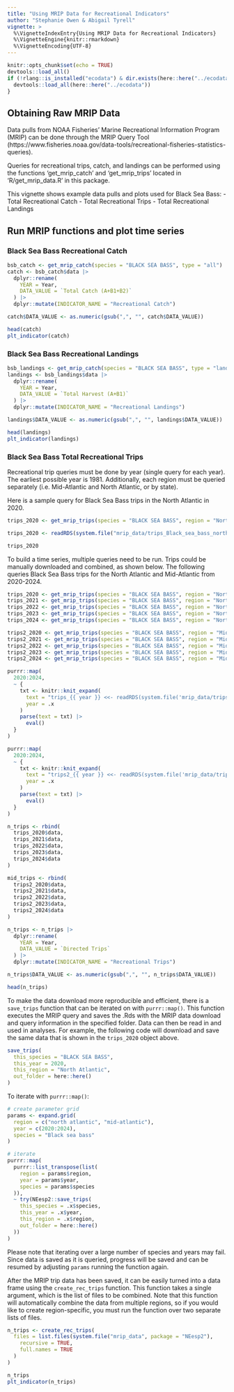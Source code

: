 ```yaml
---
title: "Using MRIP Data for Recreational Indicators"
author: "Stephanie Owen & Abigail Tyrell"
vignette: >
  %\VignetteIndexEntry{Using MRIP Data for Recreational Indicators}
  %\VignetteEngine{knitr::rmarkdown}
  %\VignetteEncoding{UTF-8}
---
```


```r
knitr::opts_chunk$set(echo = TRUE)
devtools::load_all()
if (!rlang::is_installed("ecodata") & dir.exists(here::here("../ecodata"))) {
  devtools::load_all(here::here("../ecodata"))
}
```

## Obtaining Raw MRIP Data

Data pulls from NOAA Fisheries' Marine Recreational Information Program (MRIP) can be done through the MRIP Query Tool (https://www.fisheries.noaa.gov/data-tools/recreational-fisheries-statistics-queries). 
 
Queries for recreational trips, catch, and landings can be performed using the functions 'get_mrip_catch' and 'get_mrip_trips' located in 'R/get_mrip_data.R' in this package.

This vignette shows example data pulls and plots used for Black Sea Bass:
 - Total Recreational Catch
 - Total Recreational Trips
 - Total Recreational Landings
 
## Run MRIP functions and plot time series

### Black Sea Bass Recreational Catch

```r
bsb_catch <- get_mrip_catch(species = "BLACK SEA BASS", type = "all")
catch <- bsb_catch$data |>
  dplyr::rename(
    YEAR = Year,
    DATA_VALUE = `Total Catch (A+B1+B2)`
  ) |>
  dplyr::mutate(INDICATOR_NAME = "Recreational Catch")

catch$DATA_VALUE <- as.numeric(gsub(",", "", catch$DATA_VALUE))

head(catch)
plt_indicator(catch)
```

### Black Sea Bass Recreational Landings

```r
bsb_landings <- get_mrip_catch(species = "BLACK SEA BASS", type = "landings")
landings <- bsb_landings$data |>
  dplyr::rename(
    YEAR = Year,
    DATA_VALUE = `Total Harvest (A+B1)`
  ) |>
  dplyr::mutate(INDICATOR_NAME = "Recreational Landings")

landings$DATA_VALUE <- as.numeric(gsub(",", "", landings$DATA_VALUE))

head(landings)
plt_indicator(landings)
```

### Black Sea Bass Total Recreational Trips

Recreational trip queries must be done by year (single query for each year). The earliest possible year is 1981. 
Additionally, each region must be queried separately (i.e. Mid-Atlantic and North Atlantic, or by state).

Here is a sample query for Black Sea Bass trips in the North Atlantic in 2020.
```r
trips_2020 <- get_mrip_trips(species = "BLACK SEA BASS", region = "North Atlantic", year = "2020")
```

```r
trips_2020 <- readRDS(system.file("mrip_data/trips_Black_sea_bass_north_atlantic_2020.rds", package = "NEesp2"))
```

```r
trips_2020
```

To build a time series, multiple queries need to be run. Trips could be manually downloaded and combined, as shown below. The following queries Black Sea Bass trips for the North Atlantic and Mid-Atlantic from 2020-2024.
```r
trips_2020 <- get_mrip_trips(species = "BLACK SEA BASS", region = "North Atlantic", year = "2020")
trips_2021 <- get_mrip_trips(species = "BLACK SEA BASS", region = "North Atlantic", year = "2021")
trips_2022 <- get_mrip_trips(species = "BLACK SEA BASS", region = "North Atlantic", year = "2022")
trips_2023 <- get_mrip_trips(species = "BLACK SEA BASS", region = "North Atlantic", year = "2023")
trips_2024 <- get_mrip_trips(species = "BLACK SEA BASS", region = "North Atlantic", year = "2024")

trips2_2020 <- get_mrip_trips(species = "BLACK SEA BASS", region = "Mid-Atlantic", year = "2020")
trips2_2021 <- get_mrip_trips(species = "BLACK SEA BASS", region = "Mid-Atlantic", year = "2021")
trips2_2022 <- get_mrip_trips(species = "BLACK SEA BASS", region = "Mid-Atlantic", year = "2022")
trips2_2023 <- get_mrip_trips(species = "BLACK SEA BASS", region = "Mid-Atlantic", year = "2023")
trips2_2024 <- get_mrip_trips(species = "BLACK SEA BASS", region = "Mid-Atlantic", year = "2024")
```

```r
purrr::map(
  2020:2024,
  ~ {
    txt <- knitr::knit_expand(
      text = "trips_{{ year }} <<- readRDS(system.file('mrip_data/trips_Black_sea_bass_mid-atlantic_{{ year }}.rds', package = 'NEesp2'))",
      year = .x
    )
    parse(text = txt) |>
      eval()
  }
)

purrr::map(
  2020:2024,
  ~ {
    txt <- knitr::knit_expand(
      text = "trips2_{{ year }} <<- readRDS(system.file('mrip_data/trips_Black_sea_bass_north_atlantic_{{ year }}.rds', package = 'NEesp2'))",
      year = .x
    )
    parse(text = txt) |>
      eval()
  }
)
```


```r
n_trips <- rbind(
  trips_2020$data,
  trips_2021$data,
  trips_2022$data,
  trips_2023$data,
  trips_2024$data
)

mid_trips <- rbind(
  trips2_2020$data,
  trips2_2021$data,
  trips2_2022$data,
  trips2_2023$data,
  trips2_2024$data
)

n_trips <- n_trips |>
  dplyr::rename(
    YEAR = Year,
    DATA_VALUE = `Directed Trips`
  ) |>
  dplyr::mutate(INDICATOR_NAME = "Recreational Trips")

n_trips$DATA_VALUE <- as.numeric(gsub(",", "", n_trips$DATA_VALUE))

head(n_trips)
```

To make the data download more reproducible and efficient, there is a `save_trips` function that can be iterated on with `purrr::map()`. This function executes the MRIP query and saves the .Rds with the MRIP data download and query information in the specified folder. Data can then be read in and used in analyses. For example, the following code will download and save the same data that is shown in the `trips_2020` object above.

```r
save_trips(
  this_species = "BLACK SEA BASS",
  this_year = 2020,
  this_region = "North Atlantic",
  out_folder = here::here()
)
```

To iterate with `purrr::map()`:
```r
# create parameter grid
params <- expand.grid(
  region = c("north atlantic", "mid-atlantic"),
  year = c(2020:2024),
  species = "Black sea bass"
)

# iterate
purrr::map(
  purrr::list_transpose(list(
    region = params$region,
    year = params$year,
    species = params$species
  )),
  ~ try(NEesp2::save_trips(
    this_species = .x$species,
    this_year = .x$year,
    this_region = .x$region,
    out_folder = here::here()
  ))
)
```

Please note that iterating over a large number of species and years may fail. Since data is saved as it is queried, progress will be saved and can be resumed by adjusting `params` running the function again.

After the MRIP trip data has been saved, it can be easily turned into a data frame using the `create_rec_trips` function. This function takes a single argument, which is the list of files to be combined. Note that this function will automatically combine the data from multiple regions, so if you would like to create region-specific, you must run the function over two separate lists of files.

```r
n_trips <- create_rec_trips(
  files = list.files(system.file("mrip_data", package = "NEesp2"),
    recursive = TRUE,
    full.names = TRUE
  )
)

n_trips
plt_indicator(n_trips)
```

